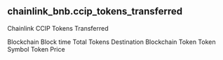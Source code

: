 ## chainlink_bnb.ccip_tokens_transferred 
Chainlink CCIP Tokens Transferred


<ParamField path="blockchain">
Blockchain
</ParamField>
<ParamField path="block_time">
Block time
</ParamField>
<ParamField path="total_tokens">
Total Tokens
</ParamField>
<ParamField path="destination_blockchain">
Destination Blockchain
</ParamField>
<ParamField path="token">
Token
</ParamField>
<ParamField path="token_symbol">
Token Symbol
</ParamField>
<ParamField path="token_price">
Token Price
</ParamField>
